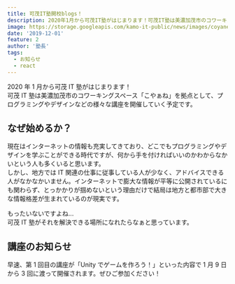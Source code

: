 ```yaml
---
title: 可茂IT塾開校blogs！
description: 2020年1月から可茂IT塾がはじまります！可茂IT塾は美濃加茂市のコワーキングスペース「こやぁね」を拠点として、プログラミングやデザインなどの様々な講座を開催していく予定です。
image: https://storage.googleapis.com/kamo-it-public/news/images/coyane-room.jpg
date: '2019-12-01'
feature: 2
author: '塾長'
tags:
  - お知らせ
  - react
---
```


2020 年 1 月から可茂 IT 塾がはじまります！  
可茂 IT 塾は美濃加茂市のコワーキングスペース「こやぁね」を拠点として、プログラミングやデザインなどの様々な講座を開催していく予定です。

## なぜ始めるか？

現在はインターネットの情報も充実してきており、どこでもプログラミングやデザインを学ぶことができる時代ですが、何から手を付ければいいのかわからなかいという人も多くいると思います。  
しかし、地方では IT 関連の仕事に従事している人が少なく、アドバイスできる人がなかなかいません。インターネットで膨大な情報が平等に公開されているにも関わらず、とっかかりが掴めないという理由だけで結局は地方と都市部で大きな情報格差が生まれているのが現実です。

もったいないですよね...  
可茂 IT 塾がそれを解決できる場所になれたらなぁと思っています。

## 講座のお知らせ

早速、第 1 回目の講座が「Unity でゲームを作ろう！」といった内容で 1 月 9 日から 3 回に渡って開催されます。ぜひご参加ください！
